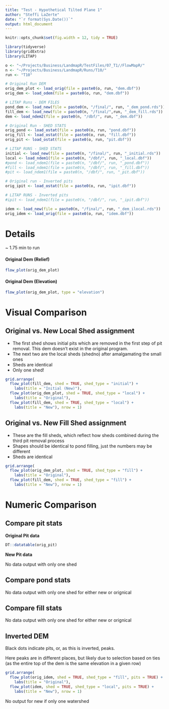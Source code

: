 ```yaml
---
title: "Test - Hypothetical Tilted Plane 1"
author: "Steffi LaZerte"
date: "`r format(Sys.Date())`"
output: html_document
---
```


<style>
.figure {
  max-width: 50%;
  margin: auto;
}
.table {
  width: auto;
  margin: auto;
}
</style>

```r

knitr::opts_chunk$set(fig.width = 12, tidy = TRUE)

library(tidyverse)
library(gridExtra)
library(LITAP)

o <- "~/Projects/Business/LandmapR/TestFiles/07_T1//FlowMapR/"
n <- "~/Projects/Business/LandmapR/Runs/T10/"
run <- "T10"

# Original Run DEM
orig_dem_plot <- load_orig(file = paste0(o, run, "dem.dbf"))
orig_dem <- load_odem(file = paste0(o, run, "dem.dbf"))

# LITAP Runs - DEM FILES
pond_dem <- load_new(file = paste0(n, "/final/", run, "_dem_pond.rds"))
fill_dem <- load_new(file = paste0(n, "/final/",run, "_dem_fill.rds"))
dem <- load_ndem2(file = paste0(n, "/dbf/", run, "_dem.dbf"))

# Original Run - SHED STATS
orig_pond <- load_ostat(file = paste0(o, run, "pond.dbf"))
orig_fill <- load_ostat(file = paste0(o, run, "fill.dbf"))
orig_pit <- load_ostat(file = paste0(o, run, "pit.dbf"))

# LITAP RUNS - SHED STATS
initial <- load_new(file = paste0(n, "/final/", run, "_initial.rds"))
local <- load_ndem1(file = paste0(n, "/dbf/", run, "_local.dbf"))
#pond <- load_ndem1(file = paste0(n, "/dbf/", run, "_pond.dbf"))
#fill <- load_ndem1(file = paste0(n, "/dbf/", run, "_fill.dbf"))
#pit <- load_ndem1(file = paste0(n, "/dbf/", run, "_pit.dbf"))

# Original run - Inverted pits
orig_ipit <- load_ostat(file = paste0(o, run, "ipit.dbf"))

# LITAP RUNS - Inverted pits
#ipit <- load_ndem1(file = paste0(n, "/dbf/", run, "_ipit.dbf"))

idem <- load_new(file = paste0(n, "/final/", run, "_dem_ilocal.rds"))
orig_idem <- load_orig(file = paste0(o, run, "idem.dbf"))

```

# Details

~ 1.75 min to run  


#### Original Dem (Relief)
```r
flow_plot(orig_dem_plot)
```

#### Original Dem (Elevation)
```r
flow_plot(orig_dem_plot, type = "elevation")
```


# Visual Comparison


## Original vs. New Local Shed assignment

- The first shed shows initial pits which are removed in the first step of pit removal. This dem doesn't exist in the original program.
- The next two are the local sheds (shedno) after amalgamating the small ones
- Sheds are identical
- Only one shed!

```r
grid.arrange(
  flow_plot(fill_dem, shed = TRUE, shed_type = "initial") +
    labs(title = "Initial (New)"),
  flow_plot(orig_dem_plot, shed = TRUE, shed_type = "local") +
    labs(title = "Original"),
  flow_plot(fill_dem, shed = TRUE, shed_type = "local") +
    labs(title = "New"), nrow = 1)
```

## Original vs. New Fill Shed assignment

- These are the fill sheds, which reflect how sheds combined during the third pit removal process
- Shapes should be identical to pond filling, just the numbers may be different
- Sheds are identical

```r
grid.arrange(
  flow_plot(orig_dem_plot, shed = TRUE, shed_type = "fill") +
    labs(title = "Original"),
  flow_plot(fill_dem, shed = TRUE, shed_type = "fill") +
    labs(title = "New"), nrow = 1)
```

# Numeric Comparison

## Compare pit stats

__Original Pit data__

```r
DT::datatable(orig_pit)
```

__New Pit data__

No data output with only one shed


## Compare pond stats

No data output with only one shed for either new or orignical


## Compare fill stats
No data output with only one shed for either new or orignical


## Inverted DEM
Black dots indicate pits, or, as this is inverted, peaks.

Here peaks are in different places, but likely due to selection based on ties (as the entire top of the dem is the same elevation in a given row)

```r
grid.arrange(
  flow_plot(orig_idem, shed = TRUE, shed_type = "fill", pits = TRUE) +
    labs(title = "Original"),
  flow_plot(idem, shed = TRUE, shed_type = "local", pits = TRUE) +
    labs(title = "New"), nrow = 1)
```

No output for new if only one watershed
